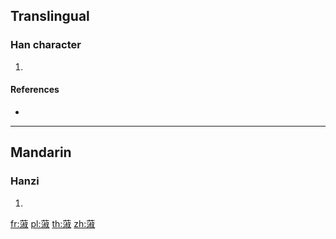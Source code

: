 {{character info/new}}
==Translingual==

===Han character===
{{Han char|rn=140|rad=艸|as=11|sn=17|four=44347|canj=TEYE}}

# {{defn|Han|sort=艸11}}

====References====
* {{Han ref|kx=1053.290|dkj=31770|dj=1516.160|hdz=53284.100|uh=850B|ud=34059|bh=E77B|bd=59259}}

----

==Mandarin==

===Hanzi===
{{cmn-hanzi|pin=[[dí]] ([[di2]]), [[mán]] ([[man2]]), [[wàn]] ([[wan4]])|wg=ti<sup>2</sup>, man<sup>2</sup>, wan<sup>4</sup>}}

# {{defn|lang=cmn|sort=艸11}}

[[fr:蔋]]
[[pl:蔋]]
[[th:蔋]]
[[zh:蔋]]